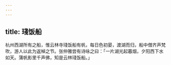 ```yaml
---
---
---
```

title: 琖饭船
---



杭州西湖所有之船，惟云林寺琖饭船有帆，每日色初晏，渡湖而归，船中僧齐声梵吹，游人以此为返棹之节。张仲雅尝有诗咏之曰：「一片湖光起暮烟，夕阳西下水如天。蒲帆影里千声佛，知是云林琖饭船。」